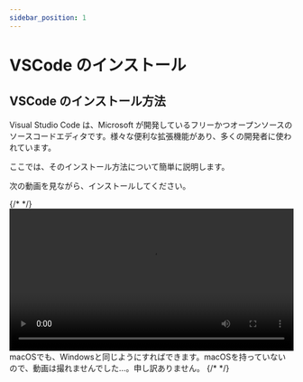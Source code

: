 ```yaml
---
sidebar_position: 1
---
```



# VSCode のインストール

## VSCode のインストール方法

Visual Studio Code は、Microsoft が開発しているフリーかつオープンソースのソースコードエディタです。様々な便利な拡張機能があり、多くの開発者に使われています。

ここでは、そのインストール方法について簡単に説明します。

次の動画を見ながら、インストールしてください。

<Tabs groupId="os">
  {/* <TabItem value="win11" label="Windows 11"></TabItem> */}
  <TabItem value="win10" label="Windows 10">
    <video src={installVscode} controls width="100%" />
  </TabItem>
  <TabItem value="mac" label="macOS">
    macOSでも、Windowsと同じようにすればできます。macOSを持っていないので、動画は撮れませんでした…。申し訳ありません。
  </TabItem>
  {/* <TabItem value="ubuntu" label="Ubuntu"></TabItem> */}
</Tabs>
